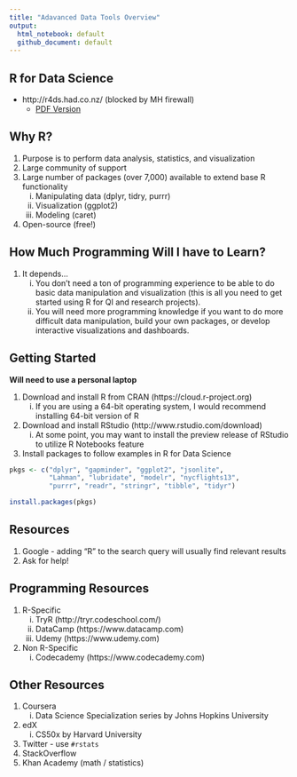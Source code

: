 ```yaml
---
title: "Adavanced Data Tools Overview"
output:
  html_notebook: default
  github_document: default
---
```


## R for Data Science

* http://r4ds.had.co.nz/ (blocked by MH firewall)
    - [PDF Version](https://github.com/bgulbis/Resident_Data_Science/raw/master/R_for_Data_Science.pdf)

## Why R?

1. Purpose is to perform data analysis, statistics, and visualization
1. Large community of support
1. Large number of packages (over 7,000) available to extend base R functionality
    i. Manipulating data (dplyr, tidry, purrr)
    i. Visualization (ggplot2)
    i. Modeling (caret)
1. Open-source (free!)

## How Much Programming Will I have to Learn?

1. It depends... 
    i. You don't need a ton of programming experience to be able to do basic data manipulation and visualization (this is all you need to get started using R for QI and research projects).
    i. You will need more programming knowledge if you want to do more difficult data manipulation, build your own packages, or develop interactive visualizations and dashboards.

## Getting Started

**Will need to use a personal laptop**

1. Download and install R from CRAN (https://cloud.r-project.org)
    i. If you are using a 64-bit operating system, I would recommend installing 64-bit version of R
1. Download and install RStudio (http://www.rstudio.com/download)
    i. At some point, you may want to install the preview release of RStudio to utilize R Notebooks feature
1. Install packages to follow examples in R for Data Science

```r
pkgs <- c("dplyr", "gapminder", "ggplot2", "jsonlite", 
          "Lahman", "lubridate", "modelr", "nycflights13", 
          "purrr", "readr", "stringr", "tibble", "tidyr")

install.packages(pkgs)
```

## Resources

1. Google - adding "R" to the search query will usually find relevant results
1. Ask for help!

## Programming Resources

1. R-Specific
    i. TryR (http://tryr.codeschool.com/)
    i. DataCamp (https://www.datacamp.com)
    i. Udemy (https://www.udemy.com)
1. Non R-Specific
    i. Codecademy (https://www.codecademy.com)

## Other Resources

1. Coursera
    i. Data Science Specialization series by Johns Hopkins University
1. edX
    i. CS50x by Harvard University
1. Twitter - use `#rstats`
1. StackOverflow
1. Khan Academy (math / statistics)
